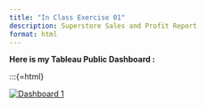 ```yaml
---
title: "In Class Exercise 01"
description: Superstore Sales and Profit Report
format: html
---
```


**Here is my Tableau Public Dashboard :**

:::{=html}
<div class='tableauPlaceholder' id='viz1747461594700' style='position: relative'>
  <noscript>
    <a href='#'>
      <img alt='Dashboard 1' src='https://public.tableau.com/static/images/In/InClassExercise2_17456547437020/Dashboard1/1_rss.png' style='border: none' />
    </a>
  </noscript>
  <object class='tableauViz' style='display:none;'>
    <param name='host_url' value='https%3A%2F%2Fpublic.tableau.com%2F' />
    <param name='embed_code_version' value='3' />
    <param name='site_root' value='' />
    <param name='name' value='InClassExercise2_17456547437020/Dashboard1' />
    <param name='tabs' value='no' />
    <param name='toolbar' value='yes' />
    <param name='static_image' value='https://public.tableau.com/static/images/In/InClassExercise2_17456547437020/Dashboard1/1.png' />
    <param name='animate_transition' value='yes' />
    <param name='display_static_image' value='yes' />
    <param name='display_spinner' value='yes' />
    <param name='display_overlay' value='yes' />
    <param name='display_count' value='yes' />
    <param name='language' value='en-US' />
  </object>
</div>

<script type='text/javascript'>
  var divElement = document.getElementById('viz1747461594700');
  var vizElement = divElement.getElementsByTagName('object')[0];
  if (divElement.offsetWidth > 800) {
    vizElement.style.width = '100%';
    vizElement.style.height = (divElement.offsetWidth * 0.75) + 'px';
  } else if (divElement.offsetWidth > 500) {
    vizElement.style.width = '100%';
    vizElement.style.height = (divElement.offsetWidth * 0.75) + 'px';
  } else {
    vizElement.style.width = '100%';
    vizElement.style.height = '1027px';
  }
  var scriptElement = document.createElement('script');
  scriptElement.src = 'https://public.tableau.com/javascripts/api/viz_v1.js';
  vizElement.parentNode.insertBefore(scriptElement, vizElement);
</script>